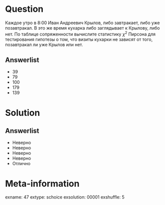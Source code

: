 Question
========
Каждое утро в 8:00 Иван Андреевич Крылов, либо завтракает, либо уже позавтракал. В это же время кухарка либо заглядывает к Крылову, либо нет. По таблице сопряженности вычислите  статистику $\chi^2$ Пирсона для тестирования гипотезы о том, что визиты кухарки не зависят от того, позавтракал ли уже Крылов или нет.
\begin{tabular}{c|cc}
Время 8:00 & кухарка заходит & кухарка не заходит \\
\hline
Крылов завтракает & 200 & 40 \\
Крылов уже позавтракал & 25 & 100 \\
\end{tabular}
 

Answerlist
----------
*  39
*  79
*  100
*  179
*  139

Solution
========

Answerlist
----------
*  Неверно
*  Неверно
*  Неверно
*  Неверно
*  Отлично

Meta-information
================
exname: 47
extype: schoice
exsolution: 00001
exshuffle: 5
